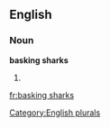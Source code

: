 
==English==

===Noun===
'''basking sharks'''

# {{plural of|[[basking shark]]}}

[[Category:English plurals]]

[[fr:basking sharks]]